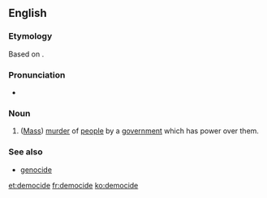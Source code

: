 ==English==
{{wikipedia}}

===Etymology===
Based on {{etyl|grc|en}} {{term|δῆμος||people|lang=grc|tr=demos}} {{suffix||cide|lang=en}}.

===Pronunciation===
* {{a|UK}} {{IPA|/ˈdɛməsaɪd/}}

===Noun===
{{en-noun}}

# ([[mass murder|Mass]]) [[murder]] of [[people]] by a [[government]] which has power over them.

===See also===
* [[genocide]]

[[et:democide]]
[[fr:democide]]
[[ko:democide]]